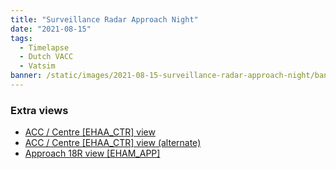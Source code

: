 ```yaml
---
title: "Surveillance Radar Approach Night"
date: "2021-08-15"
tags:
  - Timelapse
  - Dutch VACC
  - Vatsim
banner: /static/images/2021-08-15-surveillance-radar-approach-night/banner.jpg
---
```


<Youtube src="https://www.youtube-nocookie.com/embed/8W_Xeb3sxLA" />

### Extra views

- [ACC / Centre [EHAA_CTR] view](https://youtu.be/i-K76rgOCVk)
- [ACC / Centre [EHAA_CTR] view (alternate)](https://youtu.be/D05Etu6Bq20)
- [Approach 18R view [EHAM_APP]](https://youtu.be/3IBVfk5Png4)

